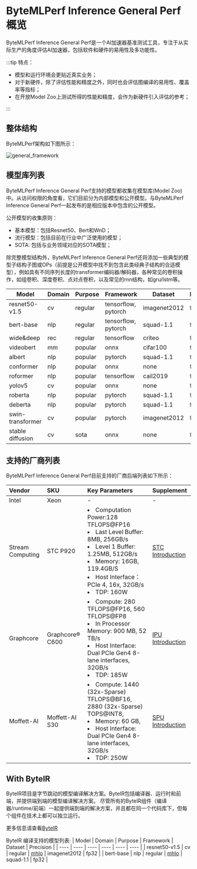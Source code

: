 
# ByteMLPerf Inference General Perf 概览


ByteMLPerf Inference General Perf是一个AI加速器基准测试工具，专注于从实际生产的角度评估AI加速器，包括软件和硬件的易用性及多功能性。

:::tip 特点：

- 模型和运行环境会更贴近真实业务；
- 对于新硬件，除了评估性能和精度之外，同时也会评估图编译的易用性、覆盖率等指标；
- 在开放Model Zoo上测试所得的性能和精度，会作为新硬件引入评估的参考；

:::

## 整体结构

ByteMLPerf架构如下图所示：

<img src={general_framework} alt="general_framework"></img>

## 模型库列表

ByteMLPerf Inference General Perf支持的模型都收集在模型库(Model Zoo)中。从访问权限的角度看，它们目前分为内部模型和公开模型。与ByteMLPerf Inference General Perf一起发布的是相应版本中包含的公开模型。

公开模型的收集原则：
- 基本模型：包括Resnet50、Bert和WnD；
- 流行模型：包括目前在行业中广泛使用的模型；
- SOTA: 包括与业务领域对应的SOTA模型；

除完整模型结构外，ByteMLPerf Inference General Perf还将添加一些典型的模型子结构子图或OPs（前提是公开模型中找不到包含此类经典子结构的合适模型），例如具有不同序列长度的transformer编码器/解码器，各种常见的卷积操作，如组卷积、深度卷积、点对点卷积，以及常见的rnn结构，如gru/lstm等。

| Model | Domain | Purpose | Framework | Dataset | Precision |
| ---- | ---- | ---- | ---- | ---- | ---- |
| resnet50-v1.5 | cv | regular | tensorflow, pytorch | imagenet2012 | fp32 |
| bert-base | nlp | regular | tensorflow, pytorch | squad-1.1 | fp32 |
| wide&deep | rec | regular | tensorflow | criteo | fp32 |
| videobert | mm  |popular | onnx | cifar100 | fp32 |
| albert | nlp | popular | pytorch | squad-1.1 | fp32 |
| conformer | nlp | popular | onnx | none | fp32 |
| roformer | nlp | popular | tensorflow | cail2019 | fp32 |
| yolov5 | cv | popular | onnx | none | fp32 |
| roberta | nlp | popular | pytorch | squad-1.1 | fp32 |
| deberta | nlp | popular | pytorch | squad-1.1 | fp32 |
| swin-transformer | cv | popular | pytorch | imagenet2012 | fp32 |
| stable diffusion | cv | sota | onnx | none | fp32 |

## 支持的厂商列表
ByteMLPerf Inference General Perf目前支持的厂商后端列表如下所示：

| Vendor |  SKU | Key Parameters | Supplement |
| :---- | :----| :---- | :---- |
| Intel | Xeon | - | - |
| Stream Computing | STC P920 | <li>Computation Power:128 TFLOPS@FP16</li> <li> Last Level Buffer: 8MB, 256GB/s</li> <li>Level 1 Buffer: 1.25MB, 512GB/s</li>   <li> Memory: 16GB, 119.4GB/S</li> <li> Host Interface：PCIe 4, 16x, 32GB/s</li> <li> TDP: 160W </li> | [STC Introduction](https://github.com/bytedance/ByteMLPerf/tree/main/byte_infer_perf/general_perf/backends/STC/README.md) |
| Graphcore | Graphcore® C600 | <li>Compute: 280 TFLOPS@FP16, 560 TFLOPS@FP8</li> <li> In Processor Memory: 900 MB, 52 TB/s </li><li> Host Interface: Dual PCIe Gen4 8-lane interfaces, 32GB/s</li><li> TDP: 185W</li> | [IPU Introduction](https://github.com/bytedance/ByteMLPerf/tree/main/byte_infer_perf/general_perf/backends/IPU/README.md) |
| Moffett-AI | Moffett-AI S30 | <li>Compute: 1440 (32x-Sparse) TFLOPS@BF16, 2880 (32x-Sparse) TOPS@INT8,</li> <li> Memory: 60 GB,</li>  <li> Host Interface: Dual PCIe Gen4 8-lane interfaces, 32GB/s</li> <li> TDP: 250W  </li>                         | [SPU Introduction](https://github.com/bytedance/ByteMLPerf/tree/main/byte_infer_perf/general_perf/backends/SPU/README.md) |

## With ByteIR

ByteIR项目是字节跳动的模型编译解决方案。ByteIR包括编译器、运行时和前端，并提供端到端的模型编译解决方案。 尽管所有的ByteIR组件（编译器/runtime/前端）一起提供端到端的解决方案，并且都在同一个代码库下，但每个组件在技术上都可以独立运行。

更多信息请查看[ByteIR](https://github.com/bytedance/byteir)

ByteIR 编译支持的模型列表:
| Model | Domain | Purpose | Framework | Dataset | Precision |
| ---- | ---- | ---- | ---- | ---- | ---- |
| resnet50-v1.5 | cv | regular | [mhlo](https://lf-bytemlperf.17mh.cn/obj/bytemlperf-zoo/resnet50_mhlo.tar) | imagenet2012 | fp32 |
| bert-base | nlp | regular | [mhlo](https://lf-bytemlperf.17mh.cn/obj/bytemlperf-zoo/bert_mhlo.tar) | squad-1.1 | fp32 |
